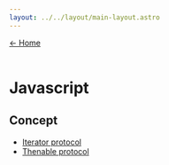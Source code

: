 ---
layout: ../../layout/main-layout.astro
---
<a href="/">← Home </a> <br /> <br />

# Javascript

## Concept

- [Iterator protocol](./javascript/iterator-protocol)
- [Thenable protocol](./javascript/thenable-protocol)
